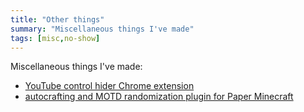 ```yaml
---
title: "Other things"
summary: "Miscellaneous things I've made"
tags: [misc,no-show]
---
```


Miscellaneous things I've made:
- [YouTube control hider Chrome extension](/misc/video-controls-hider)
- [autocrafting and MOTD randomization plugin for Paper Minecraft](/misc/autocrafting-plugin)
